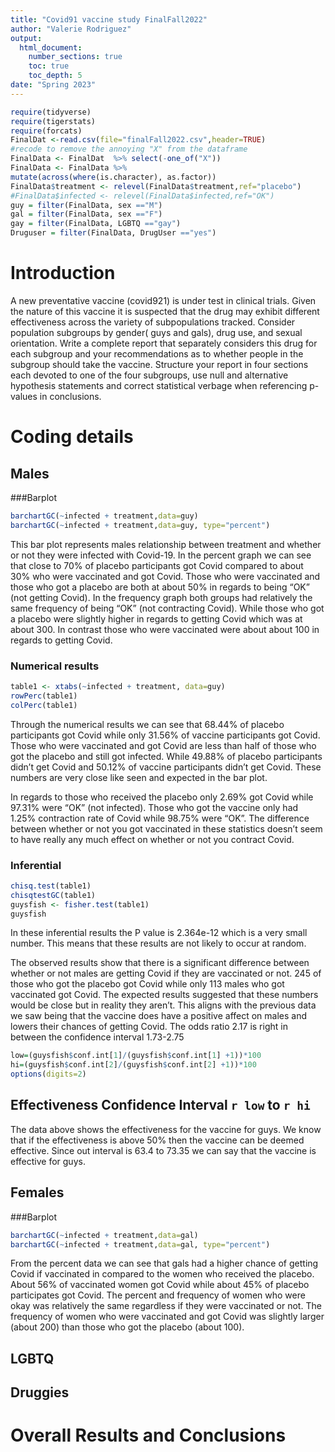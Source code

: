 ```yaml
---
title: "Covid91 vaccine study FinalFall2022"
author: "Valerie Rodriguez"
output: 
  html_document:
    number_sections: true
    toc: true
    toc_depth: 5
date: "Spring 2023" 
---
```


```r
require(tidyverse)
require(tigerstats)
require(forcats)
FinalDat <-read.csv(file="finalFall2022.csv",header=TRUE)
#recode to remove the annoying "X" from the dataframe
FinalData <- FinalDat  %>% select(-one_of("X"))
FinalData <- FinalData %>%
mutate(across(where(is.character), as.factor))
FinalData$treatment <- relevel(FinalData$treatment,ref="placebo")
#FinalData$infected <- relevel(FinalData$infected,ref="OK")
guy = filter(FinalData, sex =="M")
gal = filter(FinalData, sex =="F")
gay = filter(FinalData, LGBTQ =="gay")
Druguser = filter(FinalData, DrugUser =="yes")
```

# Introduction

A new  preventative vaccine (covid921) is under test in clinical trials. Given the nature of this vaccine it is suspected that the drug may exhibit different effectiveness across the variety of subpopulations tracked. Consider population subgroups by gender( guys and gals), drug use, and sexual orientation. Write a complete report that separately considers this drug for each subgroup and your recommendations as to whether people in the subgroup should take the vaccine. Structure your report in four sections each devoted to one of the four subgroups, use null and alternative hypothesis statements and correct statistical verbage when referencing p-values in conclusions.


# Coding details







## Males

###Barplot

```r
barchartGC(~infected + treatment,data=guy)
barchartGC(~infected + treatment,data=guy, type="percent")

```

This bar plot represents males relationship between treatment and whether or not they were infected with Covid-19. In the percent graph we can see that close to 70% of placebo participants got Covid compared to about 30% who were vaccinated and got Covid. Those who were vaccinated and those who got a placebo are both at about 50% in regards to being "OK" (not getting Covid). In the frequency graph both groups had relatively the same frequency of being "OK" (not contracting Covid). While those who got a placebo were slightly higher in regards to getting Covid which was at about 300. In contrast those who were vaccinated were about about 100 in regards to getting Covid.


### Numerical results

```r
table1 <- xtabs(~infected + treatment, data=guy)
rowPerc(table1)
colPerc(table1)
```

Through the numerical results we can see that 68.44% of placebo participants got Covid while only 31.56% of vaccine participants got Covid. Those who were vaccinated and got Covid are less than half of those who got the placebo and still got infected. While 49.88% of placebo participants didn't get Covid and 50.12% of vaccine participants didn't get Covid. These numbers are very close like seen and expected in the bar plot.

In regards to those who received the placebo only 2.69% got Covid while 97.31% were "OK" (not infected). Those who got the vaccine only had 1.25% contraction rate of Covid while 98.75% were "OK". The difference between whether or not you got vaccinated in these statistics doesn't seem to have really any much effect on whether or not you contract Covid.


### Inferential 

```r
chisq.test(table1)
chisqtestGC(table1)
guysfish <- fisher.test(table1)
guysfish
```

In these inferential results the P value is 2.364e-12 which is a very small number. This means that these results are not likely to occur at random.

The observed results show that there is a significant difference between whether or not males are getting Covid if they are vaccinated or not. 245 of those who got the placebo got Covid while only 113 males who got vaccinated got Covid. The expected results suggested that these numbers would be close but in reality they aren't. This aligns with the previous data we saw being that the vaccine does have a positive affect on males and lowers their chances of getting Covid. The odds ratio 2.17 is right in between the confidence interval 1.73-2.75


```r
low=(guysfish$conf.int[1]/(guysfish$conf.int[1] +1))*100
hi=(guysfish$conf.int[2]/(guysfish$conf.int[2] +1))*100
options(digits=2)
```

## Effectiveness Confidence Interval `r low`  to `r hi`

The data above shows the effectiveness for the vaccine for guys. We know that if the effectiveness is above 50% then the vaccine can be deemed effective. Since out interval is 63.4 to 73.35 we can say that the vaccine is effective for guys.


## Females


###Barplot

```r
barchartGC(~infected + treatment,data=gal)
barchartGC(~infected + treatment,data=gal, type="percent")

```

From the percent data we can see that gals had a higher chance of getting Covid if vaccinated in compared to the women who received the placebo. About 56% of vaccinated women got Covid while about 45% of placebo participates got Covid. The percent and frequency of women who were okay was relatively the same regardless if they were vaccinated or not. The frequency of women who were vaccinated and got Covid was slightly larger (about 200) than those who got the placebo (about 100).



























## LGBTQ




## Druggies




# Overall Results and Conclusions


